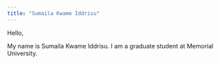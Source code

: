 ```yaml
---
title: "Sumaila Kwame Iddrisu"
---
```


Hello,

My name is Sumaila Kwame Iddrisu. I am a graduate student at Memorial University.
